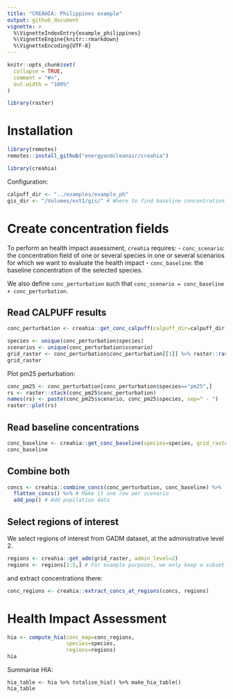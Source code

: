 ```yaml
---
title: "CREAHIA: Philippines example"
output: github_document
vignette: >
  %\VignetteIndexEntry{example_philippines}
  %\VignetteEngine{knitr::rmarkdown}
  %\VignetteEncoding{UTF-8}
---
```


```r
knitr::opts_chunk$set(
  collapse = TRUE,
  comment = "#>",
  out.width = "100%"
)
```

```r
library(raster)
```

# Installation
```r
library(remotes)
remotes::install_github("energyandcleanair/creahia")
```

```r
library(creahia)
```

Configuration:
```r
calpuff_dir <- "../examples/example_ph"
gis_dir <- "/Volumes/ext1/gis/" # Where to find baseline concentration etc. Contact-us to have access to the required data
```

# Create concentration fields

To perform an health impact assessment, `creahia` requires:
- `conc_scenario`: the concentration field of one or several species in one or several scenarios for which we want to evaluate the health impact
- `conc_baseline`: the baseline concentration of the selected species.

We also define `conc_perturbation` such that `conc_scenario = conc_baseline + conc_perturbation`.

## Read CALPUFF results
```r
conc_perturbation <- creahia::get_conc_calpuff(calpuff_dir=calpuff_dir, utm_zone=51, utm_hem='N', map_res=1)

species <- unique(conc_perturbation$species)
scenarios <- unique(conc_perturbation$scenario)
grid_raster <- conc_perturbation$conc_perturbation[[1]] %>% raster::raster()
grid_raster
```
Plot pm25 perturbation:
```r
conc_pm25 <- conc_perturbation[conc_perturbation$species=="pm25",]
rs <- raster::stack(conc_pm25$conc_perturbation)
names(rs) <- paste(conc_pm25$scenario, conc_pm25$species, sep=" - ")
raster::plot(rs)
```

## Read baseline concentrations
```r
conc_baseline <- creahia::get_conc_baseline(species=species, grid_raster=grid_raster)
conc_baseline
```


## Combine both
```r
concs <- creahia::combine_concs(conc_perturbation, conc_baseline) %>%
  flatten_concs() %>% # Make it one row per scenario
  add_pop() # Add popilation data
```

## Select regions of interest
We select regions of interest from GADM dataset, at the administrative level 2.
```r
regions <- creahia::get_adm(grid_raster, admin_level=2)
regions <- regions[1:5,] # For example purposes, we only keep a subset
```

and extract concentrations there:
```r
conc_regions <- creahia::extract_concs_at_regions(concs, regions)
```

# Health Impact Assessment
```r
hia <- compute_hia(conc_map=conc_regions,
                   species=species,
                   regions=regions)
hia
```

Summarise HIA:
```
hia_table <- hia %>% totalise_hia() %>% make_hia_table()
hia_table
```
